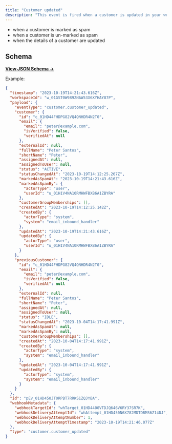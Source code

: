 ```yaml
---
title: "Customer updated"
description: "This event is fired when a customer is updated in your workspace. You can expect this event:"
---
```


- when a customer is marked as spam
- when a customer is un-marked as spam
- when the details of a customer are updated

## Schema

[**View JSON Schema →**](https://json-schema.app/view/%23%2Fdefinitions%2FcustomerUpdatedPayload?url=https%3A%2F%2Fcore-api.uk.plain.com%2Fwebhooks%2Fschema.json)

Example:

```json
{
  "timestamp": "2023-10-19T14:21:43.616Z",
  "workspaceId": "w_01GST0W989ZNAW53X6XYHAY87P",
  "payload": {
    "eventType": "customer.customer_updated",
    "customer": {
      "id": "c_01HD44FHDPG82VQ4QNHDR4N2T0",
      "email": {
        "email": "peter@example.com",
        "isVerified": false,
        "verifiedAt": null
      },
      "externalId": null,
      "fullName": "Peter Santos",
      "shortName": "Peter",
      "assignedAt": null,
      "assignedToUser": null,
      "status": "ACTIVE",
      "statusChangedAt": "2023-10-19T14:12:25.267Z",
      "markedAsSpamAt": "2023-10-19T14:21:43.616Z",
      "markedAsSpamBy": {
        "actorType": "user",
        "userId": "u_01H1V4NA10RMHWFBXB6A1ZBYRA"
      },
      "customerGroupMemberships": [],
      "createdAt": "2023-10-19T14:12:25.142Z",
      "createdBy": {
        "actorType": "system",
        "system": "email_inbound_handler"
      },
      "updatedAt": "2023-10-19T14:21:43.616Z",
      "updatedBy": {
        "actorType": "user",
        "userId": "u_01H1V4NA10RMHWFBXB6A1ZBYRA"
      }
    },
    "previousCustomer": {
      "id": "c_01HD44FHDPG82VQ4QNHDR4N2T0",
      "email": {
        "email": "peter@example.com",
        "isVerified": false,
        "verifiedAt": null
      },
      "externalId": null,
      "fullName": "Peter Santos",
      "shortName": "Peter",
      "assignedAt": null,
      "assignedToUser": null,
      "status": "IDLE",
      "statusChangedAt": "2023-10-04T14:17:41.991Z",
      "markedAsSpamAt": null,
      "markedAsSpamBy": null,
      "customerGroupMemberships": [],
      "createdAt": "2023-10-04T14:17:41.991Z",
      "createdBy": {
        "actorType": "system",
        "system": "email_inbound_handler"
      },
      "updatedAt": "2023-10-04T14:17:41.991Z",
      "updatedBy": {
        "actorType": "system",
        "system": "email_inbound_handler"
      }
    }
  },
  "id": "pEv_01HD450JT0RPBT7RRKS1ZQJYBA",
  "webhookMetadata": {
    "webhookTargetId": "whTarget_01HD4400VTDJQ646V6RY37SR7K",
    "webhookDeliveryAttemptId": "whAttempt_01HD450N6X782MDTDBMS6Z14DJ",
    "webhookDeliveryAttemptNumber": 1,
    "webhookDeliveryAttemptTimestamp": "2023-10-19T14:21:46.077Z"
  },
  "type": "customer.customer_updated"
}
```
